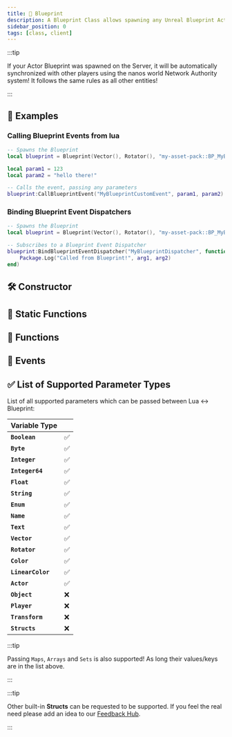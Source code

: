 ```yaml
---
title: 🔣 Blueprint
description: A Blueprint Class allows spawning any Unreal Blueprint Actor in nanos world.
sidebar_position: 0
tags: [class, client]
---
```


<HeaderDeclaration type="Class" name="Blueprint" image="/img/docs/blueprint.webp" />

:::tip

If your Actor Blueprint was spawned on the Server, it will be automatically synchronized with other players using the nanos world Network Authority system! It follows the same rules as all other entities!

:::


## 🎒 Examples

### Calling Blueprint Events from lua

```lua Client/index.lua
-- Spawns the Blueprint
local blueprint = Blueprint(Vector(), Rotator(), "my-asset-pack::BP_MyBlueprint")

local param1 = 123
local param2 = "hello there!"

-- Calls the event, passing any parameters
blueprint:CallBlueprintEvent("MyBlueprintCustomEvent", param1, param2)
```


### Binding Blueprint Event Dispatchers

```lua Client/index.lua
-- Spawns the Blueprint
local blueprint = Blueprint(Vector(), Rotator(), "my-asset-pack::BP_MyBlueprint")

-- Subscribes to a Blueprint Event Dispatcher
blueprint:BindBlueprintEventDispatcher("MyBlueprintDispatcher", function(self, arg1, arg2)
    Package.Log("Called from Blueprint!", arg1, arg2)
end)
```


## 🛠 Constructor

<ConstructorDeclaration type="Class" name="Blueprint" />


## 🗿 Static Functions

<StaticFunctionsDeclaration type="Class" name="Blueprint" />



## 🦠 Functions

<FunctionsDeclaration type="Class" name="Blueprint" />


## 🚀 Events

<EventsDeclaration type="Class" name="Blueprint" />


## ✅ List of Supported Parameter Types

List of all supported parameters which can be passed between Lua <-> Blueprint:

| Variable Type |  |
| :--- | :--- |
| **`Boolean`** | ✅ |
| **`Byte`** | ✅ |
| **`Integer`** | ✅ |
| **`Integer64`** | ✅ |
| **`Float`** | ✅ |
| **`String`** | ✅ |
| **`Enum`** | ✅ |
| **`Name`** | ✅ |
| **`Text`** | ✅ |
| **`Vector`** | ✅ |
| **`Rotator`** | ✅ |
| **`Color`** | ✅ |
| **`LinearColor`** | ✅ |
| **`Actor`** | ✅ |
| **`Object`** | ❌ |
| **`Player`** | ❌ |
| **`Transform`** | ❌ |
| **`Structs`** | ❌ |


:::tip

Passing `Maps`, `Arrays` and `Sets` is also supported! As long their values/keys are in the list above.

:::

:::tip

Other built-in **Structs** can be requested to be supported. If you feel the real need please add an idea to our [Feedback Hub](https://feedback.nanos.world).

:::